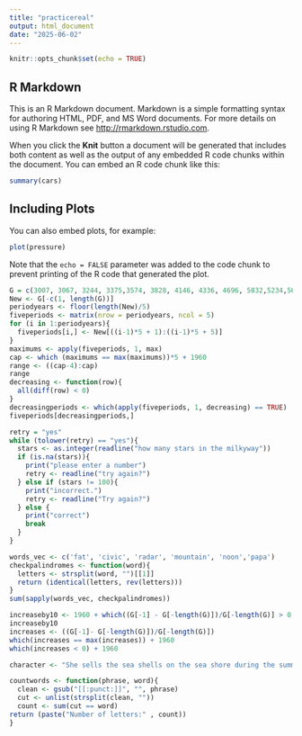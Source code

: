 ```yaml
---
title: "practicereal"
output: html_document
date: "2025-06-02"
---
```


```r
knitr::opts_chunk$set(echo = TRUE)
```

## R Markdown

This is an R Markdown document. Markdown is a simple formatting syntax for authoring HTML, PDF, and MS Word documents. For more details on using R Markdown see <http://rmarkdown.rstudio.com>.

When you click the **Knit** button a document will be generated that includes both content as well as the output of any embedded R code chunks within the document. You can embed an R code chunk like this:

```r
summary(cars)
```

## Including Plots

You can also embed plots, for example:

```r
plot(pressure)
```

Note that the `echo = FALSE` parameter was added to the code chunk to prevent printing of the R code that generated the plot.
```r
G = c(3007, 3067, 3244, 3375,3574, 3828, 4146, 4336, 4696, 5032,5234,5609,6094,6726,7226,7801,8592,9453,10565,11674,12575,13976,14434,15544,17121,18237,19071,20039,21417,22857,23889,24342,25419,26387,27695,28691,29968,31459,32854,34515,36330,37134,37998,39490,41725,44123,46302,48050,48570,47195,48651,50066,51784,53291,55124,56763,57867,59915,62805,65095,63028,69288)
New <- G[-c(1, length(G))]
periodyears <- floor(length(New)/5)
fiveperiods <- matrix(nrow = periodyears, ncol = 5)
for (i in 1:periodyears){
  fiveperiods[i,] <- New[((i-1)*5 + 1):((i-1)*5 + 5)]
}
maximums <- apply(fiveperiods, 1, max)
cap <- which (maximums == max(maximums))*5 + 1960
range <- ((cap-4):cap)
range
decreasing <- function(row){
  all(diff(row) < 0)
}
decreasingperiods <- which(apply(fiveperiods, 1, decreasing) == TRUE)
fiveperiods[decreasingperiods,]
```
```r
retry = "yes"
while (tolower(retry) == "yes"){
  stars <- as.integer(readline("how many stars in the milkyway"))
  if (is.na(stars)){
    print("please enter a number")
    retry <- readline("try again?")
  } else if (stars != 100){
    print("incorrect.")
    retry <- readline("Try again?")
  } else {
    print("correct")
    break
  }
}
``` 

```r
words_vec <- c('fat', 'civic', 'radar', 'mountain', 'noon','papa')
checkpalindromes <- function(word){
  letters <- strsplit(word, "")[[1]]
  return (identical(letters, rev(letters)))
}
sum(sapply(words_vec, checkpalindromes))

```

```r
increaseby10 <- 1960 + which((G[-1] - G[-length(G)])/G[-length(G)] > 0.1)
increaseby10
increases <- ((G[-1]- G[-length(G)])/G[-length(G)])
which(increases == max(increases)) + 1960
which(increases < 0) + 1960
```

```r
character <- "She sells the sea shells on the sea shore during the summer."

countwords <- function(phrase, word){
  clean <- gsub("[[:punct:]]", "", phrase)
  cut <- unlist(strsplit(clean, ""))
  count <- sum(cut == word)
return (paste("Number of letters:" , count))
}

```

